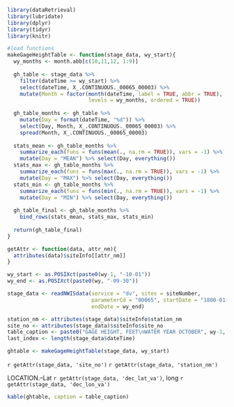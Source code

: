 
```r
library(dataRetrieval)
library(lubridate)
library(dplyr)
library(tidyr)
library(knitr)

#load functions
makeGageHeightTable <- function(stage_data, wy_start){
  wy_months <- month.abb[c(10,11,12, 1:9)]
  
  gh_table <- stage_data %>% 
    filter(dateTime >= wy_start) %>% 
    select(dateTime, X_.CONTINUOUS._00065_00003) %>% 
    mutate(Month = factor(month(dateTime, label = TRUE, abbr = TRUE), 
                          levels = wy_months, ordered = TRUE)) 
  
  gh_table_months <- gh_table %>% 
    mutate(Day = format(dateTime, "%d")) %>%
    select(Day, Month, X_.CONTINUOUS._00065_00003) %>% 
    spread(Month, X_.CONTINUOUS._00065_00003)
  
  stats_mean <- gh_table_months %>% 
    summarize_each(funs = funs(mean(., na.rm = TRUE)), vars = -1) %>% 
    mutate(Day = "MEAN") %>% select(Day, everything())
  stats_max <- gh_table_months %>% 
    summarize_each(funs = funs(max(., na.rm = TRUE)), vars = -1) %>% 
    mutate(Day = "MAX") %>% select(Day, everything())
  stats_min <- gh_table_months %>% 
    summarize_each(funs = funs(min(., na.rm = TRUE)), vars = -1) %>% 
    mutate(Day = "MIN") %>% select(Day, everything())
  
  gh_table_final <- gh_table_months %>% 
    bind_rows(stats_mean, stats_max, stats_min)
  
  return(gh_table_final)
}

getAttr <- function(data, attr_nm){
  attributes(data)$siteInfo[[attr_nm]]
}
```

```r
wy_start <- as.POSIXct(paste0(wy-1, "-10-01"))
wy_end <- as.POSIXct(paste0(wy, "-09-30"))

stage_data <- readNWISdata(service = "dv", sites = siteNumber, 
                           parameterCd = "00065", startDate = "1800-01-01", 
                           endDate = wy_end)

station_nm <- attributes(stage_data)$siteInfo$station_nm
site_no <- attributes(stage_data)$siteInfo$site_no
table_caption <- paste0("GAGE HEIGHT, FEET\nWATER YEAR OCTOBER", wy-1, " TO ", wy, "\nDAILY MEAN VALUES")
last_index <- length(stage_data$dateTime)

ghtable <- makeGageHeightTable(stage_data, wy_start) 
```

`r getAttr(stage_data, 'site_no')` `r getAttr(stage_data, 'station_nm')`

LOCATION.--Lat `r getAttr(stage_data, 'dec_lat_va')`, long `r getAttr(stage_data, 'dec_lon_va')` 

```r
kable(ghtable, caption = table_caption)
```

